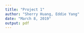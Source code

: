```yaml
---
title: "Project 1"
author: "Sherry Huang, Eddie Yang"
date: "March 8, 2019"
output: pdf
---
```


```r

```

